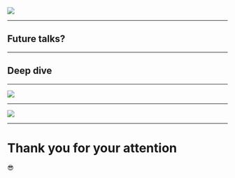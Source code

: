 
<img src="img/reactJoke.jpg" /> 

---

## Future talks?

---

## Deep dive

---

<img src="img/svelte-logo.png" /> 

---

<img src="img/google-dart-flutter.png" /> 

---

# Thank you for your attention 
:sunglasses: